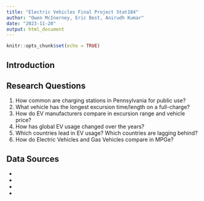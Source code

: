 ```yaml
---
title: "Electric Vehicles Final Project Stat184"
author: "Owen McInerney, Eric Best, Anirudh Kumar"
date: "2023-11-20"
output: html_document
---
```


```r
knitr::opts_chunk$set(echo = TRUE)
```

## Introduction

## Research Questions

(1) How common are charging stations in Pennsylvania for public use? 
(2) What vehicle has the longest excursion time/length on a full-charge?
(3) How do EV manufacturers compare in excursion range and vehicle price?
(4) How has global EV usage changed over the years?
(5) Which countries lead in EV usage?  Which countries are lagging behind?
(6) How do Electric Vehicles and Gas Vehicles compare in MPGe?

## Data Sources

-
-
-
-

